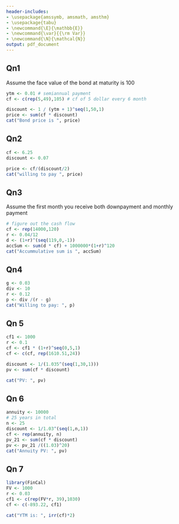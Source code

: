 ```yaml
---
header-includes:
- \usepackage{amssymb, amsmath, amsthm}
- \usepackage{tabu}
- \newcommand{\E}{\mathbb{E}}
- \newcommand{\var}{{\rm Var}}
- \newcommand{\N}{\mathcal{N}}
output: pdf_document
---
```


\noindent \begin{tabu} to \textwidth {@{}X[4 l] @{}X[r]}
  \textbf{HW 1}           & \\ 
  \textbf{MFE 408: Fixed Income}   & \\ 
  \textbf{Professor Longstaff}         & \\
  \textbf{Group 9}          &\\
  \textbf{Students: Yuhua Deng, Xiahao Wang, Nupur Solanki, Haoxuan Tong}
\end{tabu}


## Qn1

Assume the face value of the bond at maturity is 100
```r
ytm <- 0.01 # semiannual payment
cf <- c(rep(5,49),105) # cf of 5 dollar every 6 month

discount <- 1 / (ytm + 1)^seq(1,50,1)
price <- sum(cf * discount)
cat("Bond price is ", price)
```

## Qn2

```r
cf <- 6.25
discount <- 0.07

price <- cf/(discount/2)
cat("willing to pay ", price)
```

## Qn3 

Assume the first month you receive both downpayment and monthly payment

```r
# figure out the cash flow 
cf <- rep(14000,120)
r <- 0.04/12
d <- (1+r)^(seq(119,0,-1))
accSum <- sum(d * cf) + 1000000*(1+r)^120
cat("Accummulative sum is ", accSum)
```

## Qn4

```r
g <- 0.03
div <- 10
r <- 0.12
p <- div /(r - g)
cat("Willing to pay: ", p)
```

## Qn 5

```r
cf1 <- 1000
r <- 0.1
cf <- cf1 * (1+r)^seq(0,5,1)
cf <- c(cf, rep(1610.51,24))

discount <- 1/(1.035^(seq(1,30,1)))
pv <- sum(cf * discount)

cat("PV: ", pv)
```

## Qn 6

```r
annuity <- 10000
# 25 years in total
n <- 25
discount <- 1/1.03^(seq(1,n,1))
cf <- rep(annuity, n)
pv_21 <- sum(cf * discount)
pv <- pv_21 /((1.03)^20)
cat("Annuity PV: ", pv)
```


## Qn 7 

```r
library(FinCal)
FV <- 1000
r <- 0.03
cf1 <- c(rep(FV*r, 39),1030)
cf <- c(-893.22, cf1)

cat("YTM is: ", irr(cf)*2)
```






